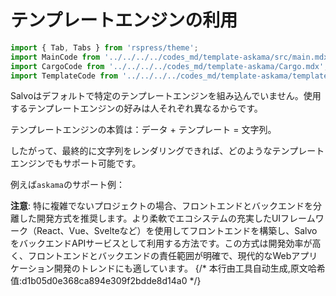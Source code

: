 # テンプレートエンジンの利用

```javascript
import { Tab, Tabs } from 'rspress/theme';
import MainCode from '../../../../codes_md/template-askama/src/main.mdx';
import CargoCode from '../../../../codes_md/template-askama/Cargo.mdx';
import TemplateCode from '../../../../codes_md/template-askama/templates/hello.mdx';
```

Salvoはデフォルトで特定のテンプレートエンジンを組み込んでいません。使用するテンプレートエンジンの好みは人それぞれ異なるからです。

テンプレートエンジンの本質は：データ + テンプレート = 文字列。

したがって、最終的に文字列をレンダリングできれば、どのようなテンプレートエンジンでもサポート可能です。

例えば`askama`のサポート例：

<Tabs>
  <Tab label="main.rs">
    <MainCode/>
  </Tab>
  <Tab label="Cargo.toml">
    <CargoCode/>
  </Tab>
  <Tab label="template/hello.toml">
    <TemplateCode/>
  </Tab>
</Tabs>

**注意**: 特に複雑でないプロジェクトの場合、フロントエンドとバックエンドを分離した開発方式を推奨します。より柔軟でエコシステムの充実したUIフレームワーク（React、Vue、Svelteなど）を使用してフロントエンドを構築し、SalvoをバックエンドAPIサービスとして利用する方法です。この方式は開発効率が高く、フロントエンドとバックエンドの責任範囲が明確で、現代的なWebアプリケーション開発のトレンドにも適しています。
{/* 本行由工具自动生成,原文哈希值:d1b05d0e368ca894e309f2bdde8d14a0 */}
